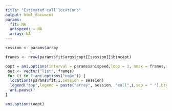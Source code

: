 ```yaml
---
title: "Estimated call locations"
output: html_document
params:
  fit: NA
  anispeed: = NA
  array: NA
---
```


```r

session <- params$array

frames <- nrow(params$fit$args$capt[[session]]$bincapt)

```

```r


oopt = ani.options(interval = params$anispeed,loop = 1, nmax = frames,ani.width = 600,ani.height = 600)
 out <- vector("list", frames)			   
 for (i in 1:ani.options("nmax")) {
  locations(params$fit,i,session = session)
  legend("top",legend = paste("array", session, "call",i,sep = " "),bty = "n")
  ani.pause()
}

ani.options(oopt)

```